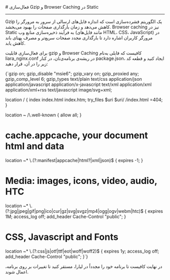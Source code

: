 

<Layout>
<Head>
<title>مستندات فعال‌سازی Gzip و Browser Caching در Static - لیارا</title>
<meta property="og:title" content="مستندات خدمات رایانش ابری لیارا" />
<meta property="og:description" content="مستندات مربوط به نحوه فعال‌سازی قابلیت Gzip و Browser Caching در پلتفرم Static در لیارا"  />
</Head>
# فعال‌سازی Gzip و Browser Caching در Static
<hr className="mb-2" />

Gzip یک الگوریتم فشرده‌سازی است که اندازه فایل‌های ارسالی از سرور به مرورگر را کاهش می‌دهد و زمان بارگذاری صفحات را بهبود می‌بخشد. 
Browser caching نیز در Static به فرآیند ذخیره‌سازی منابع وب (مانند فایل‌های HTML، CSS، JavaScript) در مرورگر کاربران اشاره دارد تا بارگذاری مجدد صفحات سریع‌تر و مصرف پهنای باند کاهش یابد.


 برای فعال‌سازی قابلیت gzip و Browser Caching کافیست که فایلی به‌نام <Important>liara_nginx.conf</Important> در ریشه‌ی برنامه‌ی‌تان، در کنار <Important>package.json</Important>، ایجاد کنید و قطعه کد زیر را در آن، قرار دهید:

<div className='h-2' />
<div dir='ltr'>
    <Highlight className="config">
        {`gzip             on;
gzip_disable     "msie6";
gzip_vary        on;
gzip_proxied     any;
gzip_comp_level  6;
gzip_types       text/plain text/css application/json application/javascript application/x-javascript text/xml application/xml application/xml+rss text/javascript image/svg+xml;

location / {
  index index.html index.htm;
  try_files $uri $uri/ /index.html =404;
}

location ~ /\\.well-known {
  allow all;
}

# cache.appcache, your document html and data
location ~* \\.(?:manifest|appcache|html?|xml|json)$ {
  expires -1;
}

# Media: images, icons, video, audio, HTC
location ~* \\.(?:jpg|jpeg|gif|png|ico|cur|gz|svg|svgz|mp4|ogg|ogv|webm|htc)$ {
  expires 1M;
  access_log off;
  add_header Cache-Control "public";
}

# CSS, Javascript and Fonts
location ~* \\.(?:css|js|otf|ttf|eot|woff|woff2)$ {
  expires 1y;
  access_log off;
  add_header Cache-Control "public";
}`}        
    </Highlight>
</div>
<div className="h-2" />
در نهایت کافیست تا برنامه خود را مجدداً در لیارا، مستقر کنید تا تغییرات بر روی برنامه، اعمال شوند.


</Layout>